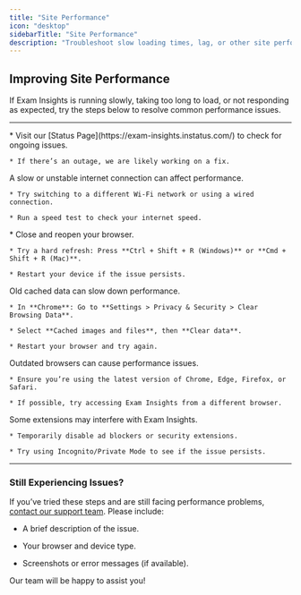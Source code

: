 ```yaml
---
title: "Site Performance"
icon: "desktop"
sidebarTitle: "Site Performance"
description: "Troubleshoot slow loading times, lag, or other site performance issues."
---
```


## Improving Site Performance

If Exam Insights is running slowly, taking too long to load, or not responding as expected, try the steps below to resolve common performance issues.

***

<Steps>
  <Step title="Check for Server Outages">
    * Visit our [Status Page](https://exam-insights.instatus.com/) to check for ongoing issues.

    * If there’s an outage, we are likely working on a fix.
  </Step>

  <Step title="Check Your Internet Connection">
    A slow or unstable internet connection can affect performance.

    * Try switching to a different Wi-Fi network or using a wired connection.

    * Run a speed test to check your internet speed.
  </Step>

  <Step title="Refresh the Page & Restart Your Browser">
    * Close and reopen your browser.

    * Try a hard refresh: Press **Ctrl + Shift + R (Windows)** or **Cmd + Shift + R (Mac)**.

    * Restart your device if the issue persists.
  </Step>

  <Step title="Clear Cache & Cookies">
    Old cached data can slow down performance.

    * In **Chrome**: Go to **Settings > Privacy & Security > Clear Browsing Data**.

    * Select **Cached images and files**, then **Clear data**.

    * Restart your browser and try again.
  </Step>

  <Step title="Update Your Browser">
    Outdated browsers can cause performance issues.

    * Ensure you’re using the latest version of Chrome, Edge, Firefox, or Safari.

    * If possible, try accessing Exam Insights from a different browser.
  </Step>

  <Step title="Disable Browser Extensions">
    Some extensions may interfere with Exam Insights.

    * Temporarily disable ad blockers or security extensions.

    * Try using Incognito/Private Mode to see if the issue persists.
  </Step>
</Steps>

***

### Still Experiencing Issues?

If you’ve tried these steps and are still facing performance problems, [contact our support team](https://exam-insights.com/help-and-resources/). Please include:

* A brief description of the issue.

* Your browser and device type.

* Screenshots or error messages (if available).

Our team will be happy to assist you!